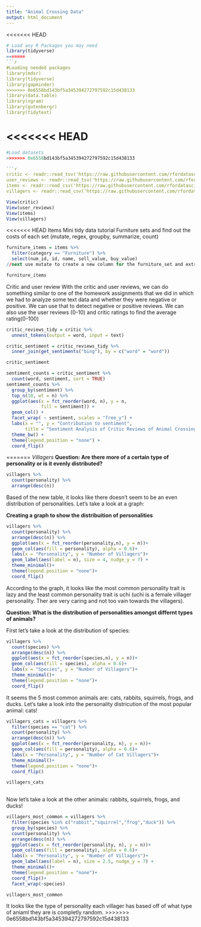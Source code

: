 ```yaml
---
title: "Animal Crossing Data"
output: html_document
---
```


<<<<<<< HEAD
```r
# Load any R Packages you may need
library(tidyverse)
=======
```r
#Loading needed packages
library(mdsr)
library(tidyverse)
library(gapminder)
>>>>>>> 0e6558bd143bf5a345394272797592c15d438133
library(data.table)
library(ngram)
library(gutenbergr)
library(tidytext)
```
<<<<<<< HEAD
=======


```r
#Load datasets
>>>>>>> 0e6558bd143bf5a345394272797592c15d438133

```r
critic <- readr::read_tsv('https://raw.githubusercontent.com/rfordatascience/tidytuesday/master/data/2020/2020-05-05/critic.tsv')
user_reviews <- readr::read_tsv('https://raw.githubusercontent.com/rfordatascience/tidytuesday/master/data/2020/2020-05-05/user_reviews.tsv')
items <- readr::read_csv('https://raw.githubusercontent.com/rfordatascience/tidytuesday/master/data/2020/2020-05-05/items.csv')
villagers <- readr::read_csv('https://raw.githubusercontent.com/rfordatascience/tidytuesday/master/data/2020/2020-05-05/villagers.csv')
```

```r
View(critic)
View(user_reviews)
View(items)
View(villagers)
```

<<<<<<< HEAD
Items
Mini tidy data tutorial
Furniture sets and find out the costs of each set (mutate, regex, groupby, summarize, count)

```r
furniture_items = items %>%
  filter(category == "Furniture") %>%
  select(num_id, id, name, sell_value, buy_value)
//next use mutate to create a new column for the furniture_set and extract it from the part of the id before the - (use regex)

furniture_items
```


Critic and user review
With the critic and user reviews, we can do something similar to one of the homework assignments that we did in which we had to analyze some text data and whether they were negative or positive. We can use that to detect negative or positive reviews. 
We can also use the user reviews (0-10) and critic ratings to find the average rating(0-100)

```r
critic_reviews_tidy = critic %>%
  unnest_tokens(output = word, input = text)

critic_sentiment = critic_reviews_tidy %>%
  inner_join(get_sentiments("bing"), by = c("word" = "word"))

critic_sentiment

sentiment_counts = critic_sentiment %>%
  count(word, sentiment, sort = TRUE)
sentiment_counts %>%
  group_by(sentiment) %>%
  top_n(10, wt = n) %>%
  ggplot(aes(x = fct_reorder(word, n), y = n, 
             fill = sentiment)) + 
  geom_col() + 
  facet_wrap( ~ sentiment, scales = "free_y") + 
  labs(x = "", y = "Contribution to sentiment", 
       title = "Sentiment Analysis of Critic Reviews of Animal Crossing") +
  theme_bw() + 
  theme(legend.position = "none") +
  coord_flip()
```


=======
*Villagers*
**Question: Are there more of a certain type of personality or is it evenly distributed?**
```r

villagers %>% 
  count(personality) %>% 
  arrange(desc(n))

```

Based of the new table, it looks like there doesn't seem to be an even distribution of personalities. Let's take a look at a graph:

**Creating a graph to show the distribuition of personalities**
```r
villagers %>% 
  count(personality) %>% 
  arrange(desc(n)) %>% 
  ggplot(aes(x = fct_reorder(personality,n), y = n))+
  geom_col(aes(fill = personality), alpha = 0.6)+
  labs(x = "Personality", y = "Number of Villagers")+
  geom_label(aes(label = n), size = 4, nudge_y = 7) +
  theme_minimal()+
  theme(legend.position = "none")+
  coord_flip()
```

According to the graph, it looks like the most common personality trait is lazy and the least common personality trait is uchi (uchi is a female villager personality. Ther are very caring and not too vain towards the villagers).

**Question: What is the distribution of personalities amongst differnt types of animals?**

First let's take a look at the distribution of species:
```r
villagers %>% 
  count(species) %>% 
  arrange(desc(n)) %>% 
  ggplot(aes(x = fct_reorder(species,n), y = n))+
  geom_col(aes(fill = species), alpha = 0.6)+
  labs(x = "Species", y = "Number of Villagers")+
  theme_minimal()+
  theme(legend.position = "none")+
  coord_flip()

```

It seems the 5 most common animals are: cats, rabbits, squirrels, frogs, and ducks.
Let's take a look into the personality districution of the most popular animal: cats!

```r
villagers_cats = villagers %>% 
  filter(species == "cat") %>% 
  count(personality) %>% 
  arrange(desc(n)) %>% 
  ggplot(aes(x = fct_reorder(personality, n), y = n))+
  geom_col(aes(fill = personality), alpha = 0.6)+
  labs(x = "Personality", y = "Number of Cat Villagers")+
  theme_minimal()+
  theme(legend.position = "none")+
  coord_flip()

villagers_cats
  
```

Now let's take a look at the other animals: rabbits, squirrels, frogs, and ducks!
```r
villagers_most_common = villagers %>% 
  filter(species %in% c("rabbit","squirrel","frog","duck")) %>% 
  group_by(species) %>% 
  count(personality) %>% 
  arrange(desc(n)) %>% 
  ggplot(aes(x = fct_reorder(personality, n), y = n))+
  geom_col(aes(fill = personality), alpha = 0.6)+
  labs(x = "Personality", y = "Number of Villagers")+
  geom_label(aes(label = n), size = 2.5, nudge_y = 7) +
  theme_minimal()+
  theme(legend.position = "none")+
  coord_flip()+
  facet_wrap(~species)

villagers_most_common
```

It looks like the type of personality each villager has based off of what type of aniaml they are is completly random.
>>>>>>> 0e6558bd143bf5a345394272797592c15d438133
